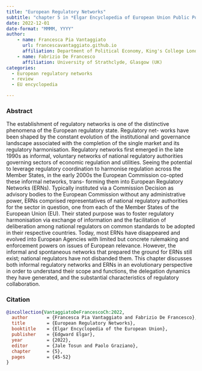 ```yaml
---
title: "European Regulatory Networks"
subtitle: "chapter 5 in *Elgar Encyclopedia of European Union Public Policy*"
date: 2022-12-01
date-format: "MMMM, YYYY"
author:
    - name: Francesca Pia Vantaggiato
      url: francescavantaggiato.github.io
      affiliation: Department of Political Economy, King's College London (UK)
    - name: Fabrizio De Francesco
      affiliation: University of Strathclyde, Glasgow (UK)
categories: 
  - European regulatory networks
  - review
  - EU encyclopedia

---
```


### Abstract
The establishment of regulatory networks is one of the distinctive phenomena of the European regulatory state. Regulatory net- works have been shaped by the constant evolution of the institutional and governance landscape associated with the completion of the single market and its regulatory harmonisation. Regulatory networks first emerged in the late 1990s as informal, voluntary networks of national regulatory authorities governing sectors of economic regulation and utilities. Seeing the potential to leverage regulatory coordination to harmonise regulation across the Member States, in the early 2000s the European Commission co-opted these informal networks, trans- forming them into European Regulatory Networks (ERNs). Typically instituted via a Commission Decision as advisory bodies to the European Commission without any administrative power, ERNs comprised representatives of national regulatory authorities for the sector in question, one from each of the Member States of the European Union (EU). Their stated purpose was to foster regulatory harmonisation via exchange of information and the facilitation of deliberation among national regulators on common standards to be adopted in their respective countries. Today, most ERNs have disappeared and evolved into European Agencies with limited but concrete rulemaking and enforcement powers on issues of European relevance. However, the informal and spontaneous networks that prepared the ground for ERNs still exist; national regulators have not disbanded them. This chapter discusses both informal regulatory networks and ERNs in an evolutionary perspective in order to understand their scope and functions, the delegation dynamics they have generated, and the substantial characteristics of regulatory collaboration. 


### Citation

```bibtex
@incollection{VantaggiatoDeFrancescoCh:2022,
  author       = {Francesca Pia Vantaggiato and Fabrizio De Francesco}, 
  title        = {European Regulatory Networks},
  booktitle    = {Elgar Encyclopedia of the European Union},
  publisher    = {Edgward Elgar},
  year         = {2022},
  editor       = {Jale Tosun and Paolo Graziano},
  chapter      = {5},
  pages        = {45-52}
}
```


